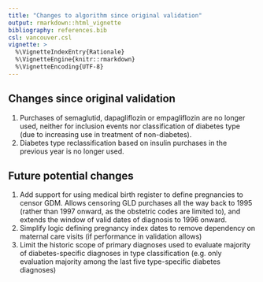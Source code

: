 ```yaml
---
title: "Changes to algorithm since original validation"
output: rmarkdown::html_vignette
bibliography: references.bib
csl: vancouver.csl
vignette: >
  %\VignetteIndexEntry{Rationale}
  %\VignetteEngine{knitr::rmarkdown}
  %\VignetteEncoding{UTF-8}
---
```


## Changes since original validation

1.  Purchases of semaglutid, dapagliflozin or empagliflozin are no
    longer used, neither for inclusion events nor classification of
    diabetes type (due to increasing use in treatment of non-diabetes).
2.  Diabetes type reclassification based on insulin purchases in the
    previous year is no longer used.

## Future potential changes

1.  Add support for using medical birth register to define pregnancies
    to censor GDM. Allows censoring GLD purchases all the way back to
    1995 (rather than 1997 onward, as the obstetric codes are limited
    to), and extends the window of valid dates of diagnosis to 1996
    onward.
2.  Simplify logic defining pregnancy index dates to remove dependency
    on maternal care visits (if performance in validation allows)
3.  Limit the historic scope of primary diagnoses used to evaluate
    majority of diabetes-specific diagnoses in type classification (e.g.
    only evaluation majority among the last five type-specific diabetes
    diagnoses)
